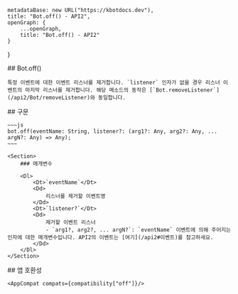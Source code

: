 
    metadataBase: new URL("https://kbotdocs.dev"),
    title: "Bot.off() - API2",
    openGraph: {
        ...openGraph,
        title: "Bot.off() - API2"
    }
}

<Section>
    ## Bot.off()

    특정 이벤트에 대한 이벤트 리스너를 제거합니다. `listener` 인자가 없을 경우 리스너 이벤트의 마지막 리스너를 제거합니다. 해당 메소드의 동작은 [`Bot.removeListener`](/api2/Bot/removeListener)와 동일합니다.
</Section>
<Section>
    ## 구문

    ~~~js
    bot.off(eventName: String, listener?: (arg1?: Any, arg2?: Any, ... argN?: Any) => Any);
    ~~~

    <Section>
        ### 매개변수

        <Dl>
            <Dt>`eventName`</Dt>
            <Dd>
                리스너를 제거할 이벤트명
            </Dd>
            <Dt>`listener?`</Dt>
            <Dd>
                제거할 이벤트 리스너
                - `arg1?, arg2?, ... argN?`: `eventName` 이벤트에 의해 주어지는 인자에 대한 매개변수입니다. API2의 이벤트는 [여기](/api2#이벤트)를 참고하세요.
            </Dd>
        </Dl>
    </Section>
</Section>
<Section>
    ## 앱 호환성

    <AppCompat compats={compatibility["off"]}/>
</Section>